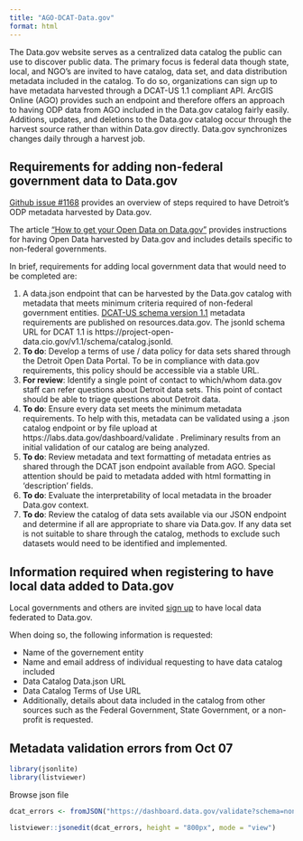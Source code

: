 ```yaml
---
title: "AGO-DCAT-Data.gov"
format: html
---
```



The Data.gov website serves as a centralized data catalog the public can use to discover public data. The primary focus is federal data though state, local, and NGO's are invited to have catalog, data set, and data distribution metadata included in the catalog. To do so, organizations can sign up to have metadata harvested through a DCAT-US 1.1 compliant API. ArcGIS Online (AGO) provides such an endpoint and therefore offers an approach to having ODP data from AGO included in the Data.gov catalog fairly easily. Additions, updates, and deletions to the Data.gov catalog occur through the harvest source rather than within Data.gov directly. Data.gov synchronizes changes daily through a harvest job.



## Requirements for adding non-federal government data to Data.gov

[Github issue #1168](https://github.com/CityOfDetroit/data-engineering/issues/1168) provides an overview of steps required to have Detroit's ODP metadata harvested by Data.gov.


The article ["How to get your Open Data on Data.gov"](https://resources.data.gov/resources/data-gov-open-data-howto/) provides instructions for having Open Data harvested by Data.gov and includes details specific to non-federal governments. 

In brief, requirements for adding local government data that would need to be completed are:

1. A data.json endpoint that can be harvested by the Data.gov catalog with metadata that meets minimum criteria required of non-federal government entities.  [DCAT-US schema version 1.1](https://resources.data.gov/resources/dcat-us/) metadata requirements are published on resources.data.gov. The jsonld schema URL for DCAT 1.1 is https://project-open-data.cio.gov/v1.1/schema/catalog.jsonld.  
2. **To do**: Develop a terms of use / data policy for data sets shared through the Detroit Open Data Portal. To be in compliance with data.gov requirements, this policy should be accessible via a stable URL. 
3. **For review**: Identify a single point of contact to which/whom data.gov staff can refer questions about Detroit data sets. This point of contact should be able to triage questions about Detroit data.
4. **To do**: Ensure every data set meets the minimum metadata requirements. To help with this, metadata can be validated using a .json catalog endpoint or by file upload at https://labs.data.gov/dashboard/validate . Preliminary results from an initial validation of our catalog are being analyzed.
5. **To do**: Review metadata and text formatting of metadata entries as shared through the DCAT json endpoint available from AGO. Special attention should be paid to metadata added with html formatting in 'description' fields.
6. **To do**: Evaluate the interpretability of local metadata in the broader Data.gov context.
7. **To do**: Review the catalog of data sets available via our JSON endpoint and determine if all are appropriate to share via Data.gov. If any data set is not suitable to share through the catalog, methods to exclude such datasets would need to be identified and implemented.



## Information required when registering to have local data added to Data.gov

Local governments and others are invited [sign up](https://data.gov/local/add/) to have local data federated to Data.gov. 

When doing so, the following information is requested:

- Name of the governement entity
- Name and email address of individual requesting to have data catalog included
- Data Catalog Data.json URL
- Data Catalog Terms of Use URL
- Additionally, details about data included in the catalog from other sources such as the Federal Government, State Government, or a non-profit is requested.


## Metadata validation errors from Oct 07


```r
library(jsonlite)
library(listviewer)
```


Browse json file
```r
dcat_errors <- fromJSON("https://dashboard.data.gov/validate?schema=non-federal-v1.1&output=json&datajson_url=https%3A%2F%2Fdata.detroitmi.gov%2F%2Fapi%2Ffeed%2Fdcat-us%2F1.1.json&qa=true")

```


```r
listviewer::jsonedit(dcat_errors, height = "800px", mode = "view")
```

